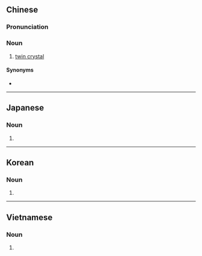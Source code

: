 {{also|双晶}}
==Chinese==
{{zh-forms|s=双晶}}
{{zh-wp}}

===Pronunciation===
{{zh-pron
|m=shuāngjīng
|c=soeng1 zing1
|cat=n
}}

===Noun===
{{zh-noun}}

# {{lb|zh|crystallography}} [[twin crystal]]

====Synonyms====
* {{zh-l|孿晶}}

----

==Japanese==
{{ja-kanjitab|そう|しょう|yomi=o}}

===Noun===
{{ja-noun|shin=双晶|そうしょう|hhira=さうしやう}}

# {{kyujitai spelling of|双晶}}

----

==Korean==
{{ko-hanjatab}}

===Noun===
{{ko-noun|hangeul=쌍정}}

# {{hanja form of|쌍정|[[twin crystal]]}}

----

==Vietnamese==
{{vi-hantutab}}

===Noun===
{{vi-hantu}}

# {{han tu form of|song tinh|[[twin crystal]]}}